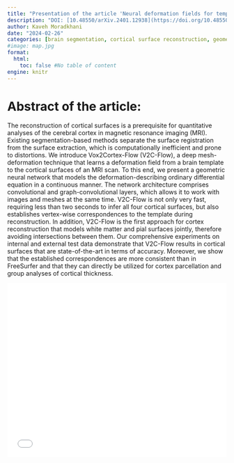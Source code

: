 ```yaml
---
title: "Presentation of the article 'Neural deformation fields for template-based reconstruction of cortical surfaces from MRI'"
description: "DOI: [10.48550/arXiv.2401.12938](https://doi.org/10.48550/arXiv.2401.12938){target='_blank'}"
author: Kaveh Moradkhani
date: "2024-02-26"
categories: [brain segmentation, cortical surface reconstruction, geometric deep learning, mri techniques & modalities, registration techniques]
#image: map.jpg
format:
  html:
    toc: false #No table of content
engine: knitr
---
```


# Abstract of the article:

The reconstruction of cortical surfaces is a prerequisite for quantitative analyses of the cerebral cortex in magnetic resonance imaging (MRI). Existing segmentation-based methods separate the surface registration from the surface extraction, which is computationally inefficient and prone to distortions. We introduce Vox2Cortex-Flow (V2C-Flow), a deep mesh-deformation technique that learns a deformation field from a brain template to the cortical surfaces of an MRI scan. To this end, we present a geometric neural network that models the deformation-describing ordinary differential equation in a continuous manner. The network architecture comprises convolutional and graph-convolutional layers, which allows it to work with images and meshes at the same time. V2C-Flow is not only very fast, requiring less than two seconds to infer all four cortical surfaces, but also establishes vertex-wise correspondences to the template during reconstruction. In addition, V2C-Flow is the first approach for cortex reconstruction that models white matter and pial surfaces jointly, therefore avoiding intersections between them. Our comprehensive experiments on internal and external test data demonstrate that V2C-Flow results in cortical surfaces that are state-of-the-art in terms of accuracy. Moreover, we show that the established correspondences are more consistent than in FreeSurfer and that they can directly be utilized for cortex parcellation and group analyses of cortical thickness. 


![](../../../docs/journalclub/pdfs/2024_02_26_Kaveh_Vox2Cortex-Flow.pdf){width=100% height=400}